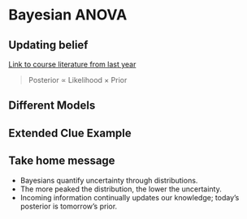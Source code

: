 # Bayesian ANOVA {.section}

## Updating belief

[Link to course literature from last year](https://johnnydoorn.github.io/BayesBookQuarto/)

> Posterior $\propto$ Likelihood $\times$ Prior

## Different Models


## Extended Clue Example


## Take home message

* Bayesians quantify uncertainty through distributions.
* The more peaked the distribution, the lower the uncertainty.
* Incoming information continually updates our knowledge; today’s posterior is tomorrow’s prior.